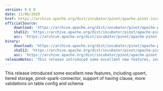 ```yaml
---
version: 0.6.0
date: 11/06/2020
href: https://archive.apache.org/dist/incubator/pinot/apache-pinot-incubating-0.6.0/apache-pinot-incubating-0.6.0-bin.tar.gz?action=download
officialSource:
    download: 'https://archive.apache.org/dist/incubator/pinot/apache-pinot-incubating-0.6.0/apache-pinot-incubating-0.6.0-src.tar.gz?action=download'
    sha512: 'https://archive.apache.org/dist/incubator/pinot/apache-pinot-incubating-0.6.0/apache-pinot-incubating-0.6.0-src.tar.gz.sha512?action=download'
    asc: 'https://archive.apache.org/dist/incubator/pinot/apache-pinot-incubating-0.6.0/apache-pinot-incubating-0.6.0-src.tar.gz.asc?action=download'
binary:
    download: 'https://archive.apache.org/dist/incubator/pinot/apache-pinot-incubating-0.6.0/apache-pinot-incubating-0.6.0-bin.tar.gz?action=download'
    sha512: 'https://archive.apache.org/dist/incubator/pinot/apache-pinot-incubating-0.6.0/apache-pinot-incubating-0.6.0-bin.tar.gz.sha512?action=download'
    asc: 'https://archive.apache.org/dist/incubator/pinot/apache-pinot-incubating-0.6.0/apache-pinot-incubating-0.6.0-bin.tar.gz.asc?action=download'
releaseNotes: 'This release introduced some excellent new features, including upsert, tiered storage, pinot-spark-connector, support of having clause, more validations on table config and schema'
---
```


This release introduced some excellent new features, including upsert, tiered storage, pinot-spark-connector, support of having clause, more validations on table config and schema
